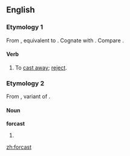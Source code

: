 ==English==

===Etymology 1===
From {{etyl|enm|en}} {{term|forcasten||to cast away, reject|lang=enm}}, equivalent to {{prefix|for|cast}}. Cognate with {{etyl|sv|-}} {{term|förkasta||to reject|lang=sv}}. Compare {{l|en|forcasten}}.

====Verb====
{{en-verb|forcasts|forcasting|'''[[forcast]]''' or '''[[forcasted]]'''}}

# {{context|transitive|obsolete}} To [[cast away]]; [[reject]].

===Etymology 2===
From {{etyl|enm|en}} {{term|forcast|lang=enm}}, variant of {{term|forecast|lang=enm}}. 

====Noun====
'''forcast'''

# {{misspelling of|forecast}}

[[zh:forcast]]